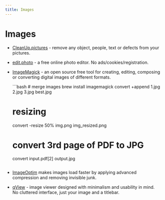 ```yaml
---
title: Images
---
```



# Images

- [CleanUp.pictures](https://cleanup.pictures/) - remove any object, people, text or defects from your pictures.
  <div><Tag name="web"/><Tag name="free"/><Tag name="open-source"/></div>

- [edit.photo](https://edit.photo/) - a free online photo editor. No ads/cookies/registration.
  <div><Tag name="web"/><Tag name="free"/></div>

- [ImageMagick](https://imagemagick.org/script/index.php) - an open source free tool for creating, editing, composing or converting digital images of different formats.
  <div><Tag name="cross-platform"/><Tag name="free"/><Tag name="open-source"/></div>
  ```bash
  # merge images
  brew install imagemagick
  convert +append 1.jpg 2.jpg 3.jpg best.jpg

  # resizing
  convert -resize 50% img.png img_resized.png

  # convert 3rd page of PDF to JPG
  convert input.pdf[2] output.jpg
  ```

- [ImageOptim](https://imageoptim.com/mac) makes images load faster by applying advanced compression and removing invisible junk.
  <div><Tag name="cross-platform"/><Tag name="free"/><Tag name="open-source"/></div>

- [qView](https://interversehq.com/qview/) - image viewer designed with minimalism and usability in mind. No cluttered interface, just your image and a titlebar.
  <div><Tag name="cross-platform"/><Tag name="free"/><Tag name="open-source"/></div>
